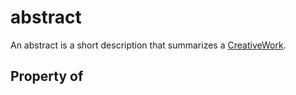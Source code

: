 # abstract

An abstract is a short description that summarizes a <a class="localLink" href="/CreativeWork">CreativeWork</a>.

## Property of



